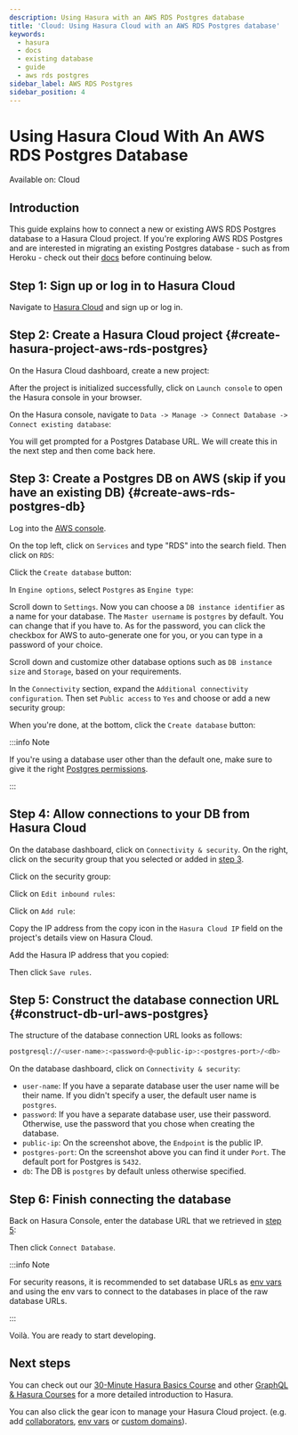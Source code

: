 ```yaml
---
description: Using Hasura with an AWS RDS Postgres database
title: 'Cloud: Using Hasura Cloud with an AWS RDS Postgres database'
keywords:
  - hasura
  - docs
  - existing database
  - guide
  - aws rds postgres
sidebar_label: AWS RDS Postgres
sidebar_position: 4
---
```



# Using Hasura Cloud With An AWS RDS Postgres Database

<div className='badge badge--primary heading-badge'>Available on: Cloud</div>

## Introduction

This guide explains how to connect a new or existing AWS RDS Postgres database to a Hasura Cloud project. If you're
exploring AWS RDS Postgres and are interested in migrating an existing Postgres database - such as from Heroku - check
out their [docs](https://aws.amazon.com/getting-started/hands-on/move-to-managed/migrate-postgresql-to-amazon-rds/)
before continuing below.

## Step 1: Sign up or log in to Hasura Cloud

Navigate to [Hasura Cloud](https://cloud.hasura.io/signup/?pg=docs&plcmt=body&cta=navigate-to-hasura-cloud&tech=default)
and sign up or log in.

## Step 2: Create a Hasura Cloud project {#create-hasura-project-aws-rds-postgres}

On the Hasura Cloud dashboard, create a new project:

<Thumbnail src='/img/cloud-dbs/create-hasura-cloud-project.png' alt='Create Hasura Cloud project' width='1000px' />

After the project is initialized successfully, click on `Launch console` to open the Hasura console in your browser.

On the Hasura console, navigate to `Data -> Manage -> Connect Database -> Connect existing database`:

You will get prompted for a Postgres Database URL. We will create this in the next step and then come back here.

<Thumbnail src='/img/cloud-dbs/existing-db-setup.png' alt='Hasura Cloud database setup' width='700px' />

## Step 3: Create a Postgres DB on AWS (skip if you have an existing DB) {#create-aws-rds-postgres-db}

Log into the [AWS console](https://console.aws.amazon.com//).

On the top left, click on `Services` and type "RDS" into the search field. Then click on `RDS`:

<Thumbnail src='/img/cloud-dbs/aws/search-for-rds.png' alt='Navigate to RDS in AWS' width='1000px' />

Click the `Create database` button:

<Thumbnail src='/img/cloud-dbs/aws/create-database.png' alt='Create database in AWS' width='1000px' />

In `Engine options`, select `Postgres` as `Engine type`:

<Thumbnail
  src='/img/cloud-dbs/aws/postgres/rds-select-postgres.png'
  alt='Select Postgres for RDS instance on AWS'
  width='600px'
/>

Scroll down to `Settings`. Now you can choose a `DB instance identifier` as a name for your database. The
`Master username` is `postgres` by default. You can change that if you have to. As for the password, you can click the
checkbox for AWS to auto-generate one for you, or you can type in a password of your choice.

<Thumbnail src='/img/cloud-dbs/aws/rds-settings.png' alt='Settings for RDS instance on AWS' width='600px' />

Scroll down and customize other database options such as `DB instance size` and `Storage`, based on your requirements.

In the `Connectivity` section, expand the `Additional connectivity configuration`. Then set `Public access` to `Yes` and
choose or add a new security group:

<Thumbnail src='/img/cloud-dbs/aws/rds-connectivity.png' alt='Connectivity for RDS instance on AWS' width='600px' />

When you're done, at the bottom, click the `Create database` button:

<Thumbnail src='/img/cloud-dbs/aws/rds-click-create.png' alt='Create RDS instance on AWS' width='700px' />

:::info Note

If you're using a database user other than the default one, make sure to give it the right
[Postgres permissions](/deployment/postgres-requirements.mdx#managed-pg-permissions).

:::

## Step 4: Allow connections to your DB from Hasura Cloud

On the database dashboard, click on `Connectivity & security`. On the right, click on the security group that you
selected or added in [step 3](/databases/connect-db/cloud-databases/aws-postgres.mdx#create-aws-rds-postgres-db).

<Thumbnail
  src='/img/cloud-dbs/aws/postgres/find-security-group.png'
  alt='Find the security group on AWS RDS'
  width='1000px'
/>

Click on the security group:

<Thumbnail src='/img/cloud-dbs/aws/select-security-group.png' alt='Click on the security group' width='1000px' />

Click on `Edit inbound rules`:

<Thumbnail src='/img/cloud-dbs/aws/inbound-rules.png' alt='Edit inbound rules for AWS RDS database' width='1000px' />

Click on `Add rule`:

<Thumbnail
  src='/img/cloud-dbs/aws/add-inbound-rule.png'
  alt='Add an inbound rule for AWS RDS database'
  width='1000px'
/>

Copy the IP address from the copy icon in the `Hasura Cloud IP` field on the project's details view on Hasura Cloud.

<Thumbnail src='/img/projects/hasura-cloud-ip.png' alt='Hasura Cloud IP field' width='1000px' />

Add the Hasura IP address that you copied:

<Thumbnail src='/img/cloud-dbs/aws/add-hasura-ip.png' alt='Add the Hasura IP for AWS RDS database' width='1000px' />

Then click `Save rules`.

## Step 5: Construct the database connection URL {#construct-db-url-aws-postgres}

The structure of the database connection URL looks as follows:

```bash
postgresql://<user-name>:<password>@<public-ip>:<postgres-port>/<db>
```

On the database dashboard, click on `Connectivity & security`:

<Thumbnail
  src='/img/cloud-dbs/aws/postgres/get-db-connection-string.png'
  alt='Construct the database connection string for AWS RDS'
  width='1000px'
/>

- `user-name`: If you have a separate database user the user name will be their name. If you didn't specify a user, the
  default user name is `postgres`.
- `password`: If you have a separate database user, use their password. Otherwise, use the password that you chose when
  creating the database.
- `public-ip`: On the screenshot above, the `Endpoint` is the public IP.
- `postgres-port`: On the screenshot above you can find it under `Port`. The default port for Postgres is `5432`.
- `db`: The DB is `postgres` by default unless otherwise specified.

## Step 6: Finish connecting the database

Back on Hasura Console, enter the database URL that we retrieved in
[step 5](/databases/connect-db/cloud-databases/aws-postgres.mdx#construct-db-url-aws-postgres):

<Thumbnail src='/img/getting-started/connect-db-cloud.png' alt='Database setup' width='600px' />

Then click `Connect Database`.

:::info Note

For security reasons, it is recommended to set database URLs as [env vars](/projects/env-vars.mdx) and using the env
vars to connect to the databases in place of the raw database URLs.

:::

Voilà. You are ready to start developing.

<Thumbnail src='/img/cloud-dbs/hasura-console.png' alt='Hasura console' width='1100px' />

## Next steps

You can check out our [30-Minute Hasura Basics Course](https://hasura.io/learn/graphql/hasura/introduction/) and other
[GraphQL & Hasura Courses](https://hasura.io/learn/) for a more detailed introduction to Hasura.

You can also click the gear icon to manage your Hasura Cloud project. (e.g. add
[collaborators](/projects/collaborators.mdx), [env vars](/projects/env-vars.mdx) or
[custom domains](/projects/domains.mdx)).

<Thumbnail src='/img/getting-started/project-manage.png' alt='Project actions' width='860px' />
